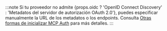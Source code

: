 :::note
Si tu proveedor no admite {props.oidc ? 'OpenID Connect Discovery' : 'Metadatos del servidor de autorización OAuth 2.0'}, puedes especificar manualmente la URL de los metadatos o los endpoints. Consulta [Otras formas de inicializar MCP Auth](../../configure-server/mcp-auth.mdx#other-ways) para más detalles.
:::